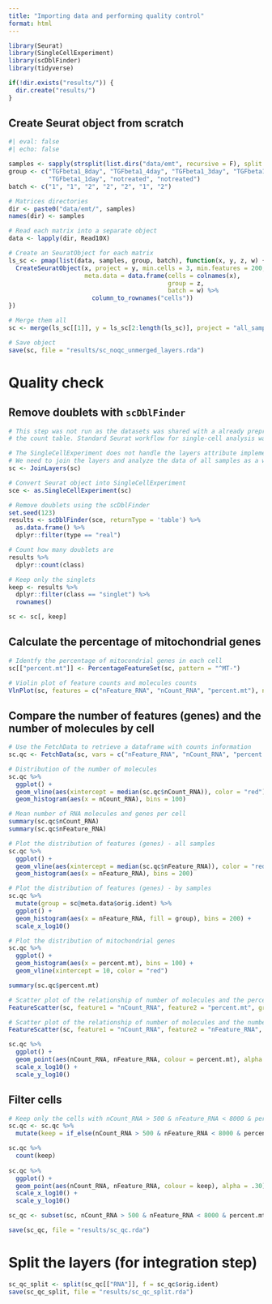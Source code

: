 ```yaml
---
title: "Importing data and performing quality control"
format: html
---
```


```r
library(Seurat)
library(SingleCellExperiment)
library(scDblFinder)
library(tidyverse)

if(!dir.exists("results/")) {
  dir.create("results/")
}
```

## Create Seurat object from scratch

```r
#| eval: false
#| echo: false

samples <- sapply(strsplit(list.dirs("data/emt", recursive = F), split = "\\/"), "[[", 3)
group <- c("TGFbeta1_8day", "TGFbeta1_4day", "TGFbeta1_3day", "TGFbeta1_2day",
           "TGFbeta1_1day", "notreated", "notreated")
batch <- c("1", "1", "2", "2", "2", "1", "2")

# Matrices directories
dir <- paste0("data/emt/", samples)
names(dir) <- samples

# Read each matrix into a separate object
data <- lapply(dir, Read10X)

# Create an SeuratObject for each matrix
ls_sc <- pmap(list(data, samples, group, batch), function(x, y, z, w) {
  CreateSeuratObject(x, project = y, min.cells = 3, min.features = 200, 
                     meta.data = data.frame(cells = colnames(x), 
                                            group = z,
                                            batch = w) %>% 
                       column_to_rownames("cells"))
})

# Merge them all
sc <- merge(ls_sc[[1]], y = ls_sc[2:length(ls_sc)], project = "all_samples")

# Save object
save(sc, file = "results/sc_noqc_unmerged_layers.rda")
```

# Quality check

## Remove doublets with `scDblFinder`

```r
# This step was not run as the datasets was shared with a already preprocessed version of
# the count table. Standard Seurat workflow for single-cell analysis was performed. 

# The SingleCellExperiment does not handle the layers attribute implemented on Seurat v5. 
# We need to join the layers and analyze the data of all samples as a whole
sc <- JoinLayers(sc)

# Convert Seurat object into SingleCellExperiment
sce <- as.SingleCellExperiment(sc)

# Remove doublets using the scDblFinder
set.seed(123)
results <- scDblFinder(sce, returnType = 'table') %>%
  as.data.frame() %>%
  dplyr::filter(type == "real")

# Count how many doublets are
results %>% 
  dplyr::count(class)

# Keep only the singlets
keep <- results %>% 
  dplyr::filter(class == "singlet") %>% 
  rownames()

sc <- sc[, keep]
```

## Calculate the percentage of mitochondrial genes

```r
# Identfy the percentage of mitocondrial genes in each cell
sc[["percent.mt"]] <- PercentageFeatureSet(sc, pattern = "^MT-")

# Violin plot of feature counts and molecules counts
VlnPlot(sc, features = c("nFeature_RNA", "nCount_RNA", "percent.mt"), ncol = 3)
```

## Compare the number of features (genes) and the number of molecules by cell

```r
# Use the FetchData to retrieve a dataframe with counts information
sc.qc <- FetchData(sc, vars = c("nFeature_RNA", "nCount_RNA", "percent.mt"))

# Distribution of the number of molecules
sc.qc %>%
  ggplot() +
  geom_vline(aes(xintercept = median(sc.qc$nCount_RNA)), color = "red") +
  geom_histogram(aes(x = nCount_RNA), bins = 100)

# Mean number of RNA molecules and genes per cell
summary(sc.qc$nCount_RNA)
summary(sc.qc$nFeature_RNA)

# Plot the distribution of features (genes) - all samples
sc.qc %>%
  ggplot() +
  geom_vline(aes(xintercept = median(sc.qc$nFeature_RNA)), color = "red") +
  geom_histogram(aes(x = nFeature_RNA), bins = 200)

# Plot the distribution of features (genes) - by samples
sc.qc %>%
  mutate(group = sc@meta.data$orig.ident) %>% 
  ggplot() +
  geom_histogram(aes(x = nFeature_RNA, fill = group), bins = 200) +
  scale_x_log10()

# Plot the distribution of mitochondrial genes 
sc.qc %>%
  ggplot() +
  geom_histogram(aes(x = percent.mt), bins = 100) +
  geom_vline(xintercept = 10, color = "red")

summary(sc.qc$percent.mt)

# Scatter plot of the relationship of number of molecules and the percent of MT genes
FeatureScatter(sc, feature1 = "nCount_RNA", feature2 = "percent.mt", group.by = "orig.ident")

# Scatter plot of the relationship of number of molecules and the number of features
FeatureScatter(sc, feature1 = "nCount_RNA", feature2 = "nFeature_RNA", group.by = "orig.ident")

sc.qc %>%
  ggplot() +
  geom_point(aes(nCount_RNA, nFeature_RNA, colour = percent.mt), alpha = .50) +
  scale_x_log10() +
  scale_y_log10()
```

## Filter cells  

```r
# Keep only the cells with nCount_RNA > 500 & nFeature_RNA < 8000 & percent.mt < 10
sc.qc <- sc.qc %>%
  mutate(keep = if_else(nCount_RNA > 500 & nFeature_RNA < 8000 & percent.mt < 10, "keep", "remove"))

sc.qc %>% 
  count(keep)
  
sc.qc %>% 
  ggplot() +
  geom_point(aes(nCount_RNA, nFeature_RNA, colour = keep), alpha = .30) +
  scale_x_log10() +
  scale_y_log10()

sc_qc <- subset(sc, nCount_RNA > 500 & nFeature_RNA < 8000 & percent.mt < 10)

save(sc_qc, file = "results/sc_qc.rda")
```

# Split the layers (for integration step)

```r
sc_qc_split <- split(sc_qc[["RNA"]], f = sc_qc$orig.ident)
save(sc_qc_split, file = "results/sc_qc_split.rda")
```

